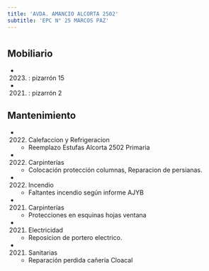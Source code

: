 ```yaml
---
title: 'AVDA. AMANCIO ALCORTA 2502'
subtitle: 'EPC N° 25 MARCOS PAZ'
---
```


#


## Mobiliario

*  (2023) : pizarrón 15 

*  (2021) : pizarrón 2 





## Mantenimiento

*  (2022) Calefaccion y Refrigeracion 
    + Reemplazo Estufas Alcorta 2502 Primaria

*  (2022) Carpinterías 
    + Colocación protección columnas, Reparacion de persianas.

*  (2022) Incendio 
    + Faltantes incendio según informe AJYB

*  (2021) Carpinterías 
    + Protecciones en esquinas hojas ventana

*  (2021) Electricidad 
    + Reposicion de portero electrico.

*  (2021) Sanitarias 
    + Reparación perdida cañería Cloacal



